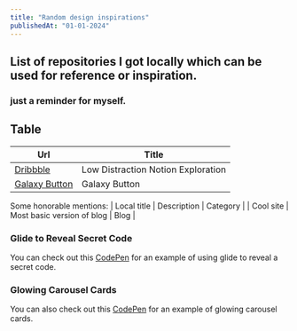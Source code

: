 ```yaml
---
title: "Random design inspirations"
publishedAt: "01-01-2024"
---
```


## List of repositories I got locally which can be used for reference or inspiration.

### just a reminder for myself.

## Table

| Url                                                                                    | Title                              |
| -------------------------------------------------------------------------------------- | ---------------------------------- |
| [Dribbble](https://dribbble.com/shots/19248295-Low-distraction-notion-exploration-WIP) | Low Distraction Notion Exploration |
| [Galaxy Button](https://codepen.io/rogie/pen/bGzgMGo)                                  | Galaxy Button                      |

Some honorable mentions:
| Local title | Description | Category |
| Cool site | Most basic version of blog | Blog |

### Glide to Reveal Secret Code

You can check out this [CodePen](https://codepen.io/jh3y/details/JjxPKXz) for an example of using glide to reveal a secret code.

### Glowing Carousel Cards

You can also check out this [CodePen](https://codepen.io/jh3y/pen/yLwLVgP) for an example of glowing carousel cards.
